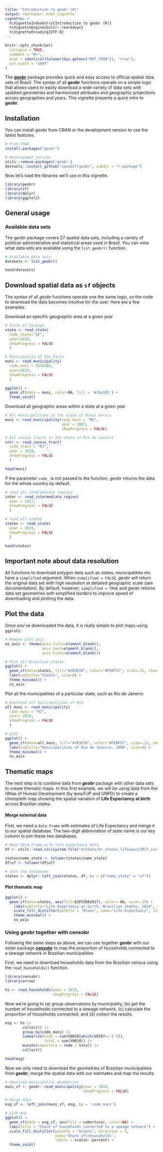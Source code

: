 ---
title: "Introduction to geobr (R)"
output: rmarkdown::html_vignette
vignette: >
  %\VignetteIndexEntry{Introduction to geobr (R)}
  %\VignetteEngine{knitr::rmarkdown}
  %\VignetteEncoding{UTF-8}
---

```{r, include = FALSE}
knitr::opts_chunk$set(
  collapse = TRUE,
  comment = "#>",
  eval = identical(tolower(Sys.getenv("NOT_CRAN")), "true"),
  out.width = "100%"
)


```


The [**geobr**](https://github.com/ipeaGIT/geobr) package provides quick and easy access to official spatial data sets of Brazil. The syntax of all **geobr** functions operate on a simple logic that allows users to easily download a wide variety of data sets with updated geometries and harmonized attributes and geographic projections across geographies and years. This vignette presents a quick intro to **geobr**.


## Installation

You can install geobr from CRAN or the development version to use the latest features.

```{r eval=FALSE, message=FALSE, warning=FALSE}
# From CRAN
install.packages("geobr")

# Development version
utils::remove.packages('geobr')
devtools::install_github("ipeaGIT/geobr", subdir = "r-package")

```

Now let's load the libraries we'll use in this vignette.

```{r message=FALSE, warning=FALSE, results='hide'}
library(geobr)
library(sf)
library(dplyr)
library(ggplot2)
```



## General usage

### Available data sets

The geobr package covers 27 spatial data sets, including a variety of political-administrative and statistical areas used in Brazil. You can view what data sets are available using the `list_geobr()` function.

```{r message=FALSE, warning=FALSE}
# Available data sets
datasets <- list_geobr()

head(datasets)

```


## Download spatial data as `sf` objects

The syntax of all *geobr* functions operate one the same logic, so the code to download the data becomes intuitive for the user. Here are a few examples.

Download an specific geographic area at a given year
```{r message=FALSE, warning=FALSE}
# State of Sergige
state <- read_state(
  code_state="SE",
  year=2018,
  showProgress = FALSE
  )

# Municipality of Sao Paulo
muni <- read_municipality(
  code_muni = 3550308, 
  year=2010, 
  showProgress = FALSE
  )

ggplot() + 
  geom_sf(data = muni, color=NA, fill = '#1ba185') +
  theme_void()
```


Download all geographic areas within a state at a given year
```{r message=FALSE, warning=FALSE, results='hide'}
# All municipalities in the state of Minas Gerais
muni <- read_municipality(code_muni = "MG", 
                          year = 2007,
                          showProgress = FALSE)

# All census tracts in the state of Rio de Janeiro
cntr <- read_census_tract(
  code_tract = "RJ", 
  year = 2010,
  showProgress = FALSE
  )

head(muni)
```

If the parameter `code_` is not passed to the function, geobr returns the data for the whole country by default.

```{r message=FALSE, warning=FALSE}
# read all intermediate regions
inter <- read_intermediate_region(
  year = 2017,
  showProgress = FALSE
  )

# read all states
states <- read_state(
  year = 2019, 
  showProgress = FALSE
  )

head(states)
```


## Important note about data resolution

All functions to download polygon data such as states, municipalities etc. have a `simplified` argument. When `simplified = FALSE`, geobr will return the original data set with high resolution at detailed geographic scale (see documentation). By default, however, `simplified = TRUE` and geobr returns data set geometries with simplified borders to improve speed of downloading and plotting the data.




## Plot the data

Once you've downloaded the data, it is really simple to plot maps using `ggplot2`.

```{r message=FALSE, warning=FALSE, fig.height = 8, fig.width = 8, fig.align = "center"}
# Remove plot axis
no_axis <- theme(axis.title=element_blank(),
                 axis.text=element_blank(),
                 axis.ticks=element_blank())

# Plot all Brazilian states
ggplot() +
  geom_sf(data=states, fill="#2D3E50", color="#FEBF57", size=.15, show.legend = FALSE) +
  labs(subtitle="States", size=8) +
  theme_minimal() +
  no_axis

```



Plot all the municipalities of a particular state, such as Rio de Janeiro:

```{r message=FALSE, warning=FALSE, fig.height = 8, fig.width = 8, fig.align = "center"}

# Download all municipalities of Rio
all_muni <- read_municipality(
  code_muni = "RJ", 
  year= 2010,
  showProgress = FALSE
  )

# plot
ggplot() +
  geom_sf(data=all_muni, fill="#2D3E50", color="#FEBF57", size=.15, show.legend = FALSE) +
  labs(subtitle="Municipalities of Rio de Janeiro, 2000", size=8) +
  theme_minimal() +
  no_axis

```


## Thematic maps

The next step is to combine  data from ***geobr*** package with other data sets to create thematic maps. In this first example, we will be using data from the (Atlas of Human Development (by Ipea/FJP and UNPD) to create a choropleth map showing the spatial variation of **Life Expectancy at birth** across Brazilian states.

#### Merge external data

First, we need a `data.frame` with estimates of Life Expectancy and merge it to our spatial database. The two-digit abbreviation of state name is our key column to join these two databases.

```{r message=FALSE, warning=FALSE, results='hide'}
# Read data.frame with life expectancy data
df <- utils::read.csv(system.file("extdata/br_states_lifexpect2017.csv", package = "geobr"), encoding = "UTF-8")

states$name_state <- tolower(states$name_state)
df$uf <- tolower(df$uf)

# join the databases
states <- dplyr::left_join(states, df, by = c("name_state" = "uf"))

```


#### Plot thematic map

```{r message=FALSE, warning=FALSE, fig.height = 8, fig.width = 8, fig.align = "center" }
ggplot() +
  geom_sf(data=states, aes(fill=ESPVIDA2017), color= NA, size=.15) +
    labs(subtitle="Life Expectancy at birth, Brazilian States, 2014", size=8) +
    scale_fill_distiller(palette = "Blues", name="Life Expectancy", limits = c(65,80)) +
    theme_minimal() +
    no_axis

```

### Using **geobr** together with **censobr**

Following the same steps as above, we can use together **geobr** with our sister package [**censobr**](https://ipeagit.github.io/censobr/index.html) to map the proportion of households connected to a sewage network in Brazilian municipalities 

First, we need to download households data from the Brazilian census using the `read_households()` function.



```{r}
library(censobr)
library(arrow)

hs <- read_households(year = 2010, 
                      showProgress = FALSE)

```

Now we're going to (a) group observations by municipality, (b) get the number of households connected to a sewage network, (c) calculate the proportion of households connected, and (d) collect the results.

```{r, warning = FALSE}
esg <- hs |> 
        collect() |>
        group_by(code_muni) |>                                             # (a)
        summarize(rede = sum(V0010[which(V0207=='1')]),                    # (b)
                  total = sum(V0010)) |>                                   # (b)
        mutate(cobertura = rede / total) |>                                # (c)
        collect()                                                          # (d)

head(esg)
```
Now we only need to download the geometries of Brazilian municipalities from **geobr**, merge the spatial data with our estimates and map the results.

```{r, warning = FALSE}
# download municipality geometries
muni_sf <- geobr::read_municipality(year = 2010,
                                    showProgress = FALSE)

# merge data
esg_sf <- left_join(muni_sf, esg, by = 'code_muni')

# plot map
ggplot() +
  geom_sf(data = esg_sf, aes(fill = cobertura), color=NA) +
  labs(title = "Share of households connected to a sewage network") +
  scale_fill_distiller(palette = "Greens", direction = 1, 
                       name='Share of\nhouseholds', 
                       labels = scales::percent) +
  theme_void()

```
